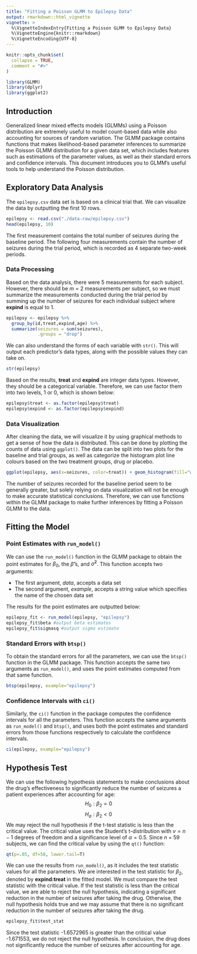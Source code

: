 ```yaml
---
title: "Fitting a Poisson GLMM to Epilepsy Data"
output: rmarkdown::html_vignette
vignette: >
  %\VignetteIndexEntry{Fitting a Poisson GLMM to Epilepsy Data}
  %\VignetteEngine{knitr::rmarkdown}
  %\VignetteEncoding{UTF-8}
---
```


```r
knitr::opts_chunk$set(
  collapse = TRUE,
  comment = "#>"
)
```

```r
library(GLMM)
library(dplyr)
library(ggplot2)
```

## Introduction
Generalized linear mixed effects models (GLMMs) using a Poisson distribution are extremely useful to model count-based data while also accounting for sources of random variation. The GLMM package contains functions that makes likelihood-based parameter inferences to summarize the Poisson GLMM distribution for a given data set, which includes features such as estimations of the parameter values, as well as their standard errors and confidence intervals. This document introduces you to GLMM's useful tools to help understand the Poisson distribution.

## Exploratory Data Analysis
The `epilepsy.csv` data set is based on a clinical trial that. We can visualize the data by outputting the first 10 rows.
```r
epilepsy <- read.csv("./data-raw/epilepsy.csv")
head(epilepsy, 10)
```
The first measurement contains the total number of seizures during the baseline period. The following four measurements contain the number of seizures during the trial period, which is recorded as 4 separate two-week periods.

### Data Processing
Based on the data analysis, there were 5 measurements for each subject. However, there should be *m* = 2 measurements per subject, so we must summarize the measurements conducted during the trial period by summing up the number of seizures for each individual subject where **expind** is equal to 1.
```r
epilepsy <- epilepsy %>%
  group_by(id,treat,expind,age) %>%
  summarize(seizures = sum(seizures),
            .groups = "drop")
```

We can also understand the forms of each variable with `str()`. This will output each predictor's data types, along with the possible values they can take on.
```r
str(epilepsy)
```

Based on the results, **treat** and **expind** are integer data types. However, they should be a categorical variable. Therefore, we can use factor them into two levels, 1 or 0, which is shown below:
```r
epilepsy$treat <- as.factor(epilepsy$treat)
epilepsy$expind <- as.factor(epilepsy$expind)
```

### Data Visualization
After cleaning the data, we will visualize it by using graphical methods to get a sense of how the data is distributed. This can be done by plotting the counts of data using `ggplot()`. The data can be split into two plots for the baseline and trial groups, as well as categorize the histogram plot line colours based on the two treatment groups, drug or placebo.
```r
ggplot(epilepsy, aes(x=seizures, color=treat)) + geom_histogram(fill="white", alpha=0.5, position="identity") + facet_wrap(~expind) + ggtitle("Number of Seizures for Baseline and Trial Groups")
```
The number of seizures recorded for the baseline period seem to be generally greater, but solely relying on data visualization will not be enough to make accurate statistical conclusions. Therefore, we can use functions within the GLMM package to make further inferences by fitting a Poisson GLMM to the data.

## Fitting the Model
### Point Estimates with `run_model()`
We can use the `run_model()` function in the GLMM package to obtain the point estimates for $\beta_0$, the $\hat{\beta}$'s, and $\hat{\sigma}^2$. This function accepts two arguments:

* The first argument, *data*, accepts a data set
* The second argument, *example*, accepts a string value which specifies the name of the chosen data set

The results for the point estimates are outputted below:
```r
epilepsy_fit <- run_model(epilepsy, "epilepsy")
epilepsy_fit$beta #output beta estimates
epilepsy_fit$sigmasq #output sigma estimate
```

### Standard Errors with `btsp()`
To obtain the standard errors for all the parameters, we can use the `btsp()` function in the GLMM package. This function accepts the same two arguments as `run_model()`, and uses the point estimates computed from that same function.
``` r
btsp(epilepsy, example="epilepsy")
```

### Confidence Intervals with `ci()`
Similarly, the `ci()` function in the package computes the confidence intervals for all the parameters. This function accepts the same arguments as `run_model()` and `btsp()`, and uses both the point estimates and standard errors from those functions respectively to calculate the confidence intervals.
```r
ci(epilepsy, example="epilepsy")
```

## Hypothesis Test
We can use the following hypothesis statements to make conclusions about the drug's effectiveness to significantly reduce the number of seizures a patient experiences after accounting for age:
$$H_0: \beta_2 = 0$$
$$H_a: \beta_2 < 0$$
We may reject the null hypothesis if the t-test statistic is less than the critical value. The critical value uses the Student's t-distribution with $\nu =n-1$ degrees of freedom and a significance level of $\alpha = 0.5$. Since *n* = 59 subjects, we can find the critical value by using the `qt()` function:
```r
qt(p=.05, df=58, lower.tail=T)
```

We can use the results from `run_model()`, as it includes the test statistic values for all the parameters. We are interested in the test statistic for $\beta_2$, denoted by **expind:treat** in the fitted model. We must compare the test statistic with the critical value. If the test statistic is less than the critical value, we are able to reject the null hypothesis, indicating a significant reduction in the number of seizures after taking the drug. Otherwise, the null hypothesis holds true and we may assume that there is no significant reduction in the number of seizures after taking the drug.
```r
epilepsy_fit$test_stat
```
Since the test statistic -1.6572965 is greater than the critical value -1.671553, we do not reject the null hypothesis. In conclusion, the drug does not significantly reduce the number of seizures after accounting for age. 
